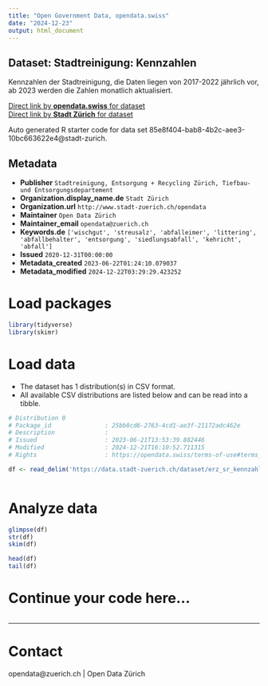 ```yaml
---
title: "Open Government Data, opendata.swiss"
date: "2024-12-23"
output: html_document
---
```


## Dataset: Stadtreinigung: Kennzahlen

Kennzahlen der Stadtreinigung, die Daten liegen von 2017-2022 jährlich vor, ab 2023 werden die Zahlen monatlich aktualisiert.

[Direct link by **opendata.swiss** for dataset](https://opendata.swiss/de/dataset/stadtreinigung-kennzahlen)<br>
[Direct link by **Stadt Zürich** for dataset](https://data.stadt-zuerich.ch/dataset/erz_sr_kennzahlen)

Auto generated R starter code for data set 85e8f404-bab8-4b2c-aee3-10bc663622e4@stadt-zurich.

## Metadata

- **Publisher** `Stadtreinigung, Entsorgung + Recycling Zürich, Tiefbau- und Entsorgungsdepartement`
- **Organization.display_name.de** `Stadt Zürich`
- **Organization.url** `http://www.stadt-zuerich.ch/opendata`
- **Maintainer** `Open Data Zürich`
- **Maintainer_email** `opendata@zuerich.ch`
- **Keywords.de** `['wischgut', 'streusalz', 'abfalleimer', 'littering', 'abfallbehalter', 'entsorgung', 'siedlungsabfall', 'kehricht', 'abfall']`
- **Issued** `2020-12-31T00:00:00`
- **Metadata_created** `2023-06-22T01:24:10.079037`
- **Metadata_modified** `2024-12-22T03:29:29.423252`


# Load packages

```r

library(tidyverse)
library(skimr)

```

# Load data

-   The dataset has 1 distribution(s) in CSV format.
-   All available CSV distributions are listed below and can be read into a tibble.

```r

# Distribution 0
# Package_id               : 25bb8cd6-2763-4cd1-ae3f-21172adc462e
# Description              : 
# Issued                   : 2023-06-21T13:53:39.882446
# Modified                 : 2024-12-21T16:10:52.711315
# Rights                   : https://opendata.swiss/terms-of-use#terms_open

df <- read_delim('https://data.stadt-zuerich.ch/dataset/erz_sr_kennzahlen/download/sr_kennzahlen.csv')



```

# Analyze data

```r

glimpse(df)
str(df)
skim(df)

head(df)
tail(df)

```

# Continue your code here...

```r

```

------------------------------------------------------------------------

# Contact

opendata@zuerich.ch | Open Data Zürich
